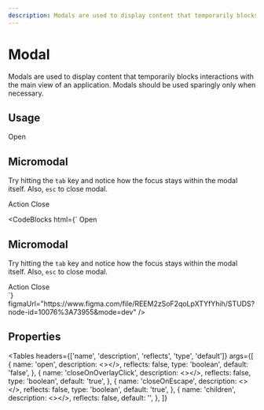 ```yaml
---
description: Modals are used to display content that temporarily blocks interactions with the main view of an application. Modals should be used sparingly only when necessary.
---
```


# Modal

<HeaderComponent
  htmlTag="studs-modal"
  jsxTag="StudsModal"
  version="Since 2.0"
  status="Draft"
  urlGithub="overlays/modal.ts"
  urlStrbook="studs-overlays-modal--docs"
/>

Modals are used to display content that temporarily blocks interactions with the main view of an application. Modals should be used sparingly only when necessary.

## Usage

<ResizerFeatures minHeight="20rem">
  <studs-modal>
    <studs-button slot="toggle">Open</studs-button>
    <h2 slot="header" class="modal -title" id="modal-1-title">
      Micromodal
    </h2>
    <p>
      Try hitting the <code>tab</code> key and notice how the focus stays within
      the modal itself. Also, <code>esc</code> to close modal.
    </p>
    <div slot="footer">
      <studs-button size="small" button-type="primary">
        Action
      </studs-button>
      <studs-button
        size="small"
        button-type="secondary"
        data-micromodal-close
        aria-label="Close this dialog window"
      >
        Close
      </studs-button>
    </div>
  </studs-modal>
</ResizerFeatures>

<CodeBlocks
  html={`
<studs-modal>
  <studs-button slot="toggle">Open</studs-button>
  <h2 slot="header" class="modal -title" id="modal-1-title">
    Micromodal
  </h2>
  <p>
    Try hitting the <code>tab</code> key and notice how the focus stays within
    the modal itself. Also, <code>esc</code> to close modal.
  </p>
  <div slot="footer">
    <studs-button size="small" button-type="primary">
      Action
    </studs-button>
    <studs-button
      size="small"
      button-type="secondary"
      data-micromodal-close
      aria-label="Close this dialog window"
    >
      Close
    </studs-button>
  </div>
</studs-modal>
  `}
  figmaUrl="https://www.figma.com/file/REEM2zSoF2qoLpXTYfYhih/STUDS?node-id=10076%3A73955&mode=dev"
/>

## Properties

<Tables
  headers={['name', 'description', 'reflects', 'type', 'default']}
  args={[
    {
      name: 'open',
      description: <></>,
      reflects: false,
      type: 'boolean',
      default: 'false',
    },
    {
      name: 'closeOnOverlayClick',
      description: <></>,
      reflects: false,
      type: 'boolean',
      default: 'true',
    },
    {
      name: 'closeOnEscape',
      description: <></>,
      reflects: false,
      type: 'boolean',
      default: 'true',
    },
    {
      name: 'children',
      description: <></>,
      reflects: false,
      default: '',
    },
  ]}
></Tables>
